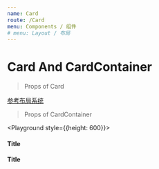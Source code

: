 ```yaml
---
name: Card
route: /Card
menu: Components / 组件
# menu: Layout / 布局
---
```



# Card And CardContainer

> Props of Card

<PropsTable of={Card} />

[参考布局系统](/Preset-class#布局系统-layout)

> Props of CardContainer

<PropsTable of={CardContainer} />

<Playground style={{height: 600}}>
  <CardContainer>
    <Card row={10}>
      <h4>Title</h4>
    </Card>
    <Card row={10}>
      <h4>Title</h4>
    </Card>
  </CardContainer>
</Playground>
